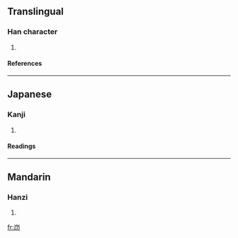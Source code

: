 ==Translingual==
===Han character===
{{Han char|rn=46|rad=山|as=04|sn=7|four=|canj=山竹女中 (UHVL)}}
# {{defn|Han|sort=山04}}
====References====
{{Han ref|kx=0308.100|dkj=07920|dj=0607.290|hdz=10764.170|uh=5C87|ud=23687}}
----
==Japanese==
===Kanji===
{{ja-kanji|grade=|rs=山04}}
# {{defn|Japanese}} 
====Readings====
{{ja-readings|on=[[ごう]] (gō)|kun=[[やまのたきいさま]] (yamanotakiisama)}}
----
==Mandarin==
===Hanzi===
{{cmn-hanzi|pin=[[áng]] (ang2)|wg=ang<sup>2</sup>}}
# {{defn|Mandarin}}

[[fr:岇]]